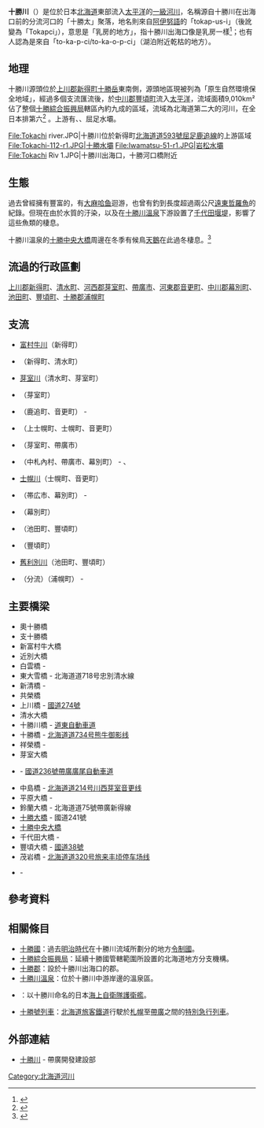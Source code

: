 {{Infobox River
| river_name      = 十勝川
| image_name      = File:十勝川と豊頃大橋 ( Tokachi River and Toyokoro Bridge) - panoramio.jpg
| image_size      =
| caption         = 位於十勝川下游的豐頃大橋
| origin          = [[太平洋|太平洋]]（[[十勝岳|十勝岳]]）
| mouth           = [[豐頃町|豐頃町]]
| mouth_elevation =
| mouth_lat_d     = 42
| mouth_lat_m     = 41
| mouth_lat_s     = 42.1
| mouth_lat_NS    = N
| mouth_long_d    = 143
| mouth_long_m    = 39
| mouth_long_s    = 57.8
| mouth_long_EW   = E
| basin_countries = [[日本|日本]]
| location        = [[北海道|北海道]][[道東|道東]]
| etymology       =
| length          = 156 km
| elevation       = 2,077 m
| discharge       = 221 m³/s
| watershed       = 9,010 km²
}}

'''十勝川'''（{{jpn|j=十勝川|hg=とかちがわ|rm=Tokachigawa|f=y}}）是位於日本[[北海道|北海道]]東部流入[[太平洋|太平洋]]的[[一級河川|一級河川]]，名稱源自十勝川在出海口前的分流{{tsl|ja|浦幌十勝川}}河口的「十勝太」聚落，地名則來自[[阿伊努語|阿伊努語]]的「tokap-us-i」（後訛變為「Tokapci」），意思是「乳房的地方」，指十勝川出海口像是乳房一樣<ref>{{Cite web| url=http://www.tokachi.pref.hokkaido.lg.jp/gaiyo/| title=十勝的概要| work=十勝綜合振興局| language=ja| accessdate=2016-02-22| archive-date=2018-09-10| archive-url=https://web.archive.org/web/20180910014458/http://www.tokachi.pref.hokkaido.lg.jp/gaiyo/| dead-url=no}}</ref>；也有人認為是來自「to-ka-p-ci/to-ka-o-p-ci」（湖泊附近乾枯的地方）。

== 地理 ==
十勝川源頭位於[[上川郡_(十勝國)|上川郡]][[新得町|新得町]][[十勝岳|十勝岳]]東南側，源頭地區現被列為「原生自然環境保全地域」，經過多個支流匯流後，於[[中川郡_(十勝國)|中川郡]][[豐頃町|豐頃町]]流入[[太平洋|太平洋]]，流域面積9,010km²佔了整個[[十勝綜合振興局|十勝綜合振興局]]轄區內約九成的區域，流域為北海道第二大的河川，在全日本排第六<ref>{{Cite web| url=http://www.ob.hkd.mlit.go.jp/hp/tokachi/river/gaiyou.html| title=十勝川水系的概要| work=國土交通省北海道開發局帶廣開發建設部| language=ja| accessdate=2016-02-22| deadurl=yes| archiveurl=https://web.archive.org/web/20130106034546/http://www.ob.hkd.mlit.go.jp/hp/tokachi/river/gaiyou.html| archivedate=2013-01-06}}</ref> 。上游有{{tsl|ja|十勝ダム|十勝水壩}}、{{tsl|ja|岩松ダム|岩松水壩}}、屈足水壩。

<gallery widths=200px heights=150px>
File:Tokachi river.JPG|十勝川位於新得町[[北海道道593號屈足鹿追線|北海道道593號屈足鹿追線]]的上游區域
File:Tokachi-112-r1.JPG|十勝水壩
File:Iwamatsu-51-r1.JPG|岩松水壩
File:Tokachi Riv 1.JPG|十勝川出海口，十勝河口橋附近
</gallery>

== 生態 ==
過去曾經擁有豐富的，有[[大麻哈鱼|大麻哈鱼]]迴游，也曾有釣到長度超過兩公尺[[遠東哲羅魚|遠東哲羅魚]]的紀錄。但現在由於水質的汙染，以及在[[十勝川溫泉|十勝川溫泉]]下游設置了[[千代田堰堤|千代田堰堤]]，影響了這些魚類的棲息。

十勝川溫泉的[[十勝中央大橋|十勝中央大橋]]周邊在冬季有候鳥[[天鵝|天鵝]]在此過冬棲息。<ref>{{cite web |url=http://www.tokachigawa.net/sightseeing/swan.html |title=白鳥飛来地 |publisher=音更町十勝川溫泉觀光協會 |accessdate=2016-02-22 |language=ja |archive-date=2016-03-09 |archive-url=https://web.archive.org/web/20160309065027/http://www.tokachigawa.net/sightseeing/swan.html |dead-url=no }}</ref>

== 流過的行政區劃 ==
[[上川郡_(十勝國)|上川郡]][[新得町|新得町]]、[[清水町_(北海道)|清水町]]、[[河西郡|河西郡]][[芽室町|芽室町]]、[[帶廣市|帶廣市]]、[[河東郡_(日本)|河東郡]][[音更町|音更町]]、[[中川郡_(十勝國)|中川郡]][[幕別町|幕別町]]、[[池田町_(北海道)|池田町]]、[[豐頃町|豐頃町]]、[[十勝郡|十勝郡]][[浦幌町|浦幌町]]

== 支流 ==
* [[富村牛川|富村牛川]]（新得町）
* {{tsl|ja|佐幌川}}（新得町、清水町）
* [[芽室川|芽室川]]（清水町、芽室町）
* {{tsl|ja|美生川}}（芽室町）
* {{tsl|ja|然別川}}（鹿追町、音更町） - {{tsl|ja|矢部川 (北海道)|矢部川 (北海道)|矢部川}}
* {{tsl|ja|音更川}}（上士幌町、士幌町、音更町）
* {{tsl|ja|帯広川|帶廣川}}（芽室町、帶廣市）
* {{tsl|ja|札内川|札內川}}（中札內村、帶廣市、幕別町） - {{tsl|ja|売買川|賣買川}}、{{tsl|ja|戸蔦別川|戶蔦別川}}
* [[士幌川|士幌川]]（士幌町、音更町）
* {{tsl|ja|途別川}}（帯広市、幕別町） - {{tsl|ja|旧途別川|舊途別川}}
* {{tsl|ja|猿別川}}（幕別町）
* {{tsl|ja|利別川}}（池田町、豐頃町）
* {{tsl|ja|牛首別川}}（豐頃町）
* [[舊利別川|舊利別川]]（池田町、豐頃町）
* {{tsl|ja|浦幌十勝川}}（分流）（浦幌町） - {{tsl|ja|浦幌川}}

== 主要橋梁 ==
* 奧十勝橋
* 支十勝橋
* 新富村牛大橋
* 近別大橋
* 白雲橋 - {{tsl|ja|北海道道718号忠別清水線|北海道道718號忠別清水線}}
* 東大雪橋 - 北海道道718号忠別清水線
* 新清橋 - {{tsl|ja|北海道道75号帯広新得線|北海道道75號帶廣新得線}}
* 共榮橋
* 上川橋 - [[國道274號|國道274號]]
* 清水大橋
* 十勝川橋 - [[道東自動車道|道東自動車道]]
* 十勝橋 - [[北海道道734号熊牛御影线|北海道道734号熊牛御影线]]
* 祥榮橋 - {{tsl|ja|北海道道54号東瓜幕芽室線|北海道道54號東瓜幕芽室線}}
* 芽室大橋
* {{tsl|ja|士狩大橋}} - [[國道236號|國道236號]][[帶廣廣尾自動車道|帶廣廣尾自動車道]]
* 中島橋 - [[北海道道214号川西芽室音更线|北海道道214号川西芽室音更线]]
* 平原大橋 - {{tsl|ja|国道241号|國道241號}}
* 鈴蘭大橋 - 北海道道75號帶廣新得線
* [[十勝大橋|十勝大橋]] - 國道241號
* [[十勝中央大橋|十勝中央大橋]]
* 千代田大橋 - {{tsl|ja|国道242号|國道242號}}
* 豐頃大橋 - [[國道38號|國道38號]]
* 茂岩橋 - [[北海道道320号旅来丰顷停车场线|北海道道320号旅来丰顷停车场线]]
* {{tsl|ja|十勝河口橋}} - {{tsl|ja|国道336号|國道336號}}

== 參考資料 ==
{{reflist}}

== 相關條目 ==
{{commonscat|Tokachi River}}
* [[十勝國|十勝國]]：過去[[明治時代|明治時代]]在十勝川流域所劃分的地方[[令制國|令制國]]。
* [[十勝綜合振興局|十勝綜合振興局]]：延續十勝國管轄範圍所設置的北海道地方分支機構。
* [[十勝郡|十勝郡]]：設於十勝川出海口的郡。
* [[十勝川溫泉|十勝川溫泉]]：位於十勝川中游岸邊的溫泉區。
* {{tsl|ja|とかち (護衛艦)|十勝號護衛艦}}：以十勝川命名的日本[[海上自衛隊|海上自衛隊]][[護衛艦_(日本)|護衛艦]]。
* [[十勝號列車|十勝號列車]]：[[北海道旅客鐵道|北海道旅客鐵道]]行駛於[[札幌|札幌]]至[[帶廣|帶廣]]之間的[[特別急行列車|特別急行列車]]。

== 外部連結 ==
* {{Ja}} [https://web.archive.org/web/20040428212843/http://www.ob.hkd.mlit.go.jp/hp/tokachi/river/bot.html 十勝川] - 帶廣開發建設部

{{日本一級水系的河川}}
{{DEFAULTSORT:Tokachi-gawa}}

[[Category:北海道河川|Category:北海道河川]]